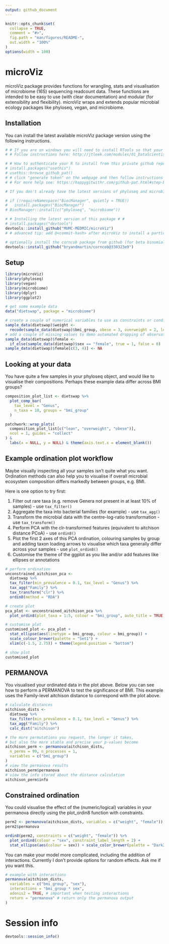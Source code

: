 ```yaml
---
output: github_document
---
```


<!-- README.md is generated from README.Rmd. Please edit that file -->

```r
knitr::opts_chunk$set(
  collapse = TRUE,
  comment = "#>",
  fig.path = "man/figures/README-",
  out.width = "100%"
)
options(width = 100)
```

# microViz

<!-- badges: start -->
<!-- badges: end -->

microViz package provides functions for wrangling, stats and visualisation of microbiome (16S) sequencing readcount data. These functions are intended to be easy to use (with clear documentation) and modular (for extensibility and flexibility). 
microViz wraps and extends popular microbial ecology packages like phyloseq, vegan, and microbiome.

## Installation

You can install the latest available microViz package version using the following instructions.

``` r
# # If you are on windows you will need to install RTools so that your computer can build this package
# # Follow instructions here: http://jtleek.com/modules/01_DataScientistToolbox/02_10_rtools/

# # How to authenticate your R to install from this private github repo # #
# install.packages("usethis")
# usethis::browse_github_pat() 
# # click "generate token" on the webpage and then follow instructions in the R console.
# # For more help see: https://happygitwithr.com/github-pat.html#step-by-step

# If you don't already have the latest versions of phyloseq and microbiome, you can install these from bioconductor

# if (!requireNamespace("BiocManager", quietly = TRUE))
#   install.packages("BiocManager")
# BiocManager::install(c("phyloseq", "microbiome"))

# # Installing the latest version of this package # #
# install.packages("devtools")
devtools::install_github("MUMC-MEDMIC/microViz")
# # advanced tip: add @<commit-hash> after microViz to install a particular version

# optionally install the corncob package from github (for beta binomial models)
devtools::install_github("bryandmartin/corncob@338323e9")

```

## Setup

```r
library(microViz)
library(phyloseq)
library(vegan)
library(microbiome)
library(dplyr)
library(ggplot2)
```

```r
# get some example data
data("dietswap", package = "microbiome")

# create a couple of numerical variables to use as constraints or conditions
sample_data(dietswap)$weight <-
  recode(sample_data(dietswap)$bmi_group, obese = 3, overweight = 2, lean = 1)
# add a couple of missing values to demo automated dropping of observations with missings
sample_data(dietswap)$female <-
  if_else(sample_data(dietswap)$sex == "female", true = 1, false = 0)
sample_data(dietswap)$female[c(3, 4)] <- NA
```

## Looking at your data

You have quite a few samples in your phyloseq object, and would like to visualise their compositions.
Perhaps these example data differ across BMI groups?
```r
composition_plot_list <- dietswap %>%
  plot_comp_bar(
    tax_level = "Genus",
    n_taxa = 10, groups = "bmi_group"
  )

patchwork::wrap_plots(
  composition_plot_list[c("lean", "overweight", "obese")],
  ncol = 1, guides = "collect"
) &
  labs(x = NULL, y = NULL) & theme(axis.text.x = element_blank())
```




## Example ordination plot workflow

Maybe visually inspecting all your samples isn't quite what you want.
Ordination methods can also help you to visualise if overall microbial ecosystem composition differs markedly between groups, e.g. BMI.

Here is one option to try first:

1. Filter out rare taxa (e.g. remove Genera not present in at least 10% of samples) - use `tax_filter()`
2. Aggregate the taxa into bacterial families (for example) - use `tax_agg()`
3. Transform the microbial data with the centre-log-ratio transformation - use `tax_transform()`
4. Perform PCA with the clr-transformed features (equivalent to aitchison distance PCoA) - use `ordin8()`
5. Plot the first 2 axes of this PCA ordination, colouring samples by group and adding taxon loading arrows to visualise which taxa generally differ across your samples - use `plot_ordin8()`
6. Customise the theme of the ggplot as you like and/or add features like ellipses or annotations

```r
# perform ordination
unconstrained_aitchison_pca <-
  dietswap %>%
  tax_filter(min_prevalence = 0.1, tax_level = "Genus") %>%
  tax_agg("Family") %>%
  tax_transform("clr") %>%
  ordin8(method = "RDA")

# create plot
pca_plot <- unconstrained_aitchison_pca %>%
  plot_ordin8(plot_taxa = 1:5, colour = "bmi_group", auto_title = TRUE)

# customise plot
customised_plot <- pca_plot +
  stat_ellipse(aes(linetype = bmi_group, colour = bmi_group)) +
  scale_colour_brewer(palette = "Set1") +
  xlim(c(-1.5, 2.75)) + theme(legend.position = "bottom")

# show plot
customised_plot
```

## PERMANOVA

You visualised your ordinated data in the plot above. 
Below you can see how to perform a PERMANOVA to test the significance of BMI.
This example uses the Family-level aitchison distance to correspond with the plot above.
```r
# calculate distances
aitchison_dists <-
  dietswap %>%
  tax_filter(min_prevalence = 0.1, tax_level = "Genus") %>%
  tax_agg("Family") %>%
  calc_dist("aitchison")

# the more permutations you request, the longer it takes,
# but also the more stable and precise your p-values become
aitchison_perm <- permanova(aitchison_dists,
  n_perms = 99, n_processes = 1,
  variables = c("bmi_group")
)
# view the permanova results
aitchison_perm$permanova
# view the info stored about the distance calculation
aitchison_perm$info
```
## Constrained ordination
You could visualise the effect of the (numeric/logical) variables in your permanova directly using the plot_ordin8 function with constraints.

```r
perm2 <- permanova(aitchison_dists, variables = c("weight", "female"))
perm2$permanova

ordin8(perm2, constraints = c("weight", "female")) %>%
  plot_ordin8(colour = "sex", constraint_label_length = 2) +
  stat_ellipse(aes(colour = sex)) + scale_color_brewer(palette = "Dark2")
```

You can make your model more complicated, including the addition of interactions.
Currently I don't provide options for random effects. Ask me if you want this.
```r
# example with interactions
permanova(aitchison_dists,
  variables = c("bmi_group", "sex"),
  interactions = "bmi_group * sex",
  adonis2 = TRUE, # important when testing interactions
  return = "permanova" # return only the permanova output
)
```


# Session info
```r
devtools::session_info()
```

